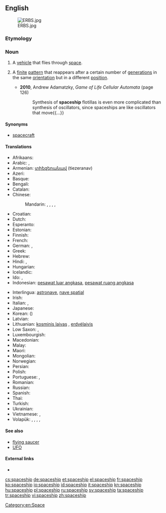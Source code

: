 ==English==
[[File:ERBS.jpg|thumb]]

===Etymology===
{{compound|space|ship}}

===Noun===
{{en-noun}}

# A [[vehicle]] that flies through [[space]].
# {{context|cellular automata}} A [[finite]] [[pattern]] that reappears after a certain number of [[generation]]s in the same [[orientation]] but in a different [[position]].
#* '''2010''', Andrew Adamatzky, ''Game of Life Cellular Automata'' (page 126)
#*: Synthesis of '''spaceship''' flotillas is even more complicated than synthesis of oscillators, since spaceships are like oscillators that move{{...}}

====Synonyms====
* [[spacecraft]]

====Translations====
{{trans-top|vehicle that flies through space}}
* Afrikaans: {{t|af|ruimteskip|xs=Afrikaans}}
* Arabic: {{t|ar|سفينة فضائية|f|tr=safiina faDaa'íyya}}, {{t|ar|مركبة فضائية|f|tr=márkaba faDaa'íyya}}
* Armenian: [[տիեզերանավ]] (tiezeranav)
* Azeri: {{t|az|kosmik gəmi|xs=Azeri}}
* Basque: {{t|eu|espazio-ontzi|xs=Basque}}
* Bengali: {{t|bn|মহাকাশযান|sc=Beng|xs=Bengali}}
* Catalan: {{t|ca|nau espacial|f}}
* Chinese:
*: Mandarin: {{t|cmn|太空船|tr=tàikōngchuán|sc=Hani}}, {{t|cmn|飛船|sc=Hani}}, {{t|cmn|飞船|tr=fēichuán|sc=Hani}}, {{t|cmn|宇宙飛船|sc=Hani}}, {{t|cmn|宇宙飞船|tr=yǔzhòu fēichuán|sc=Hani}}
* Croatian: {{t|hr|svemirski brod}}
* Dutch: {{t-|nl|ruimteschip|n}}
* Esperanto: {{t-|eo|kosmoŝipo|xs=Esperanto}}
* Estonian: {{t|et|kosmoselaev}}
* Finnish: {{t+|fi|avaruusalus}}
* French: {{t+|fr|vaisseau spatial|m}}
* German: {{t+|de|Raumschiff|n}}, {{t|de|Raumfahrzeug|n}}
* Greek: {{t+|el|διαστημόπλοιο|n|tr=diastimóploio}}
* Hebrew: {{t|he|ספינת-חלל }}
* Hindi: {{t|hi|अंतरिक्ष यान|tr=antarikṣ yān|xs=Hindi}}, {{t|hi|अंतरिक्ष-जहाज़|tr=antarikṣ-jahāz|xs=Hindi}}
* Hungarian: {{t+|hu|űrhajó}}
* Icelandic: {{t+|is|geimskip|n}}
* Ido: {{t+|io|spaconavo|xs=Ido}}, {{t-|io|spaco-navo|xs=Ido}}
* Indonesian: [[pesawat luar angkasa]], [[pesawat ruang angkasa]]
{{trans-mid}}
* Interlingua: [[astronave]], [[nave spatial]]
* Irish: {{t|ga|spásárthach|xs=Irish}}
* Italian: {{t|it|astronave|f}}, {{t|it|nave spaziale|m}}
* Japanese: {{t|ja|宇宙船|tr=うちゅうせん, uchūsen}}
* Korean: {{t|ko|우주선|tr=ujuseon|sc=Hang}} ({{t|ko|宇宙船|sc=Hani}})
* Latvian: {{t|lv|kosmosa kuģis|xs=Latvian}}
* Lithuanian: [[kosminis laivas]] {{m}}, [[erdvėlaivis]] {{m}}
* Low Saxon: {{t|nds|Ruumschipp|n}}, {{t|nds|Ruumfohrtüüg|n}}
* Luxembourgish: {{t|lb|Raumschëff|xs=Luxembourgish}}
* Macedonian: {{t|mk|вселенски брод}}
* Malay: {{t|ms|kapal angkasa lepas |xs=Malay}}
* Maori: {{t|mi|waka ātea|xs=Maori}}
* Mongolian: {{t|mn|сансрын хөлөг |sc=Cyrl|xs=Mongolian}}
* Norwegian: {{t|no|romskip|n}}
* Persian: {{t|fa|کشتی فضایی|tr=kashti-e-fazaee}}
* Polish: {{t|pl|statek kosmiczny}}
* Portuguese: {{t+|pt|espaçonave|f}}, {{t-|pt|nave espacial|f}}
* Romanian: {{t|ro|navă cosmică}}
* Russian: {{t+|ru|космический корабль|m|tr=kosmíčeskij korábl’}}
* Spanish: {{t-|es|nave espacial|f}}
* Thai: {{t|th|ยานอวกาศ|tr=yaan à-wá-gàat}}
* Turkish: {{t+|tr|uzay gemisi}}
* Ukrainian: {{t|uk|космічний корабель||tr=kosmitchnyï korabel’}}
* Vietnamese: {{t|vi|như spacecraft|xs=Vietnamese}}, {{t|vi|phi thuyền|xs=Vietnamese}}
* Volapük: {{t|vo|stelanaf}}, {{t|vo|levalanaf}}, {{t|vo|lespadanaf}}, {{t|vo|kosmonaf}}, {{t|vo|sinaf}}
{{trans-bottom}}

====See also====
* [[flying saucer]]
* [[UFO]]

====External links====
* {{pedia}}

[[Category:en:Space]]

[[cs:spaceship]]
[[de:spaceship]]
[[et:spaceship]]
[[el:spaceship]]
[[fr:spaceship]]
[[ko:spaceship]]
[[io:spaceship]]
[[id:spaceship]]
[[it:spaceship]]
[[kn:spaceship]]
[[hu:spaceship]]
[[pl:spaceship]]
[[ru:spaceship]]
[[sv:spaceship]]
[[ta:spaceship]]
[[tr:spaceship]]
[[vi:spaceship]]
[[zh:spaceship]]